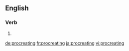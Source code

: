==English==

===Verb===
{{head|en}}

# {{present participle of|procreate|lang=en}}

[[de:procreating]]
[[fr:procreating]]
[[ja:procreating]]
[[vi:procreating]]